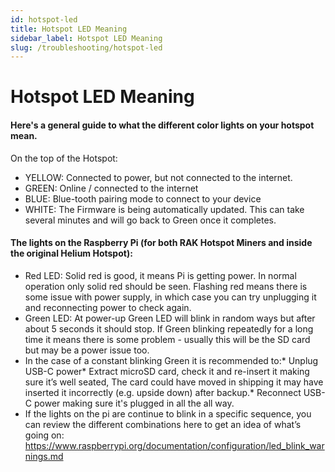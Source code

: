 ```yaml
---
id: hotspot-led
title: Hotspot LED Meaning
sidebar_label: Hotspot LED Meaning 
slug: /troubleshooting/hotspot-led
---
```


# Hotspot LED Meaning  

#### Here's a general guide to what the different color lights on your hotspot mean.
On the top of the Hotspot:
* YELLOW: Connected to power, but not connected to the internet.  
* GREEN: Online / connected to the internet
* BLUE:  Blue-tooth pairing mode to connect to your device
* WHITE: The Firmware is being automatically updated.  This can take several minutes and will go back to Green once it completes.

#### The lights on the Raspberry Pi (for both RAK Hotspot Miners and inside the original Helium Hotspot):
* Red LED: Solid red is good, it means Pi is getting power. In normal operation only solid red should be seen. Flashing red means there is some issue with power supply, in which case you can try unplugging it and reconnecting power to check again.
* Green LED: At power-up Green LED will blink in random ways but after about 5 seconds it should stop. If Green blinking repeatedly for a long time it means there is some problem - usually this will be the SD card but may be a power issue too.
* In the case of a constant blinking Green it is recommended to:* Unplug USB-C power* Extract microSD card, check it and re-insert it making sure it’s well seated, The card could have moved in shipping it may have inserted it incorrectly (e.g. upside down) after backup.* Reconnect USB-C power making sure it's plugged in all the all way.
* If the lights on the pi are continue to blink in a specific sequence, you can review the different combinations here to get an idea of what’s going on: https://www.raspberrypi.org/documentation/configuration/led_blink_warnings.md


